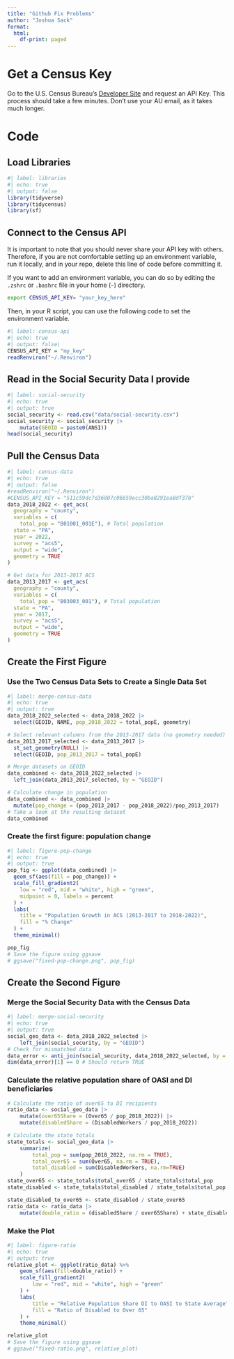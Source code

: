 ```yaml
---
title: "Github Fix Problems"
author: "Joshua Sack"
format:
  html:
    df-print: paged
---
```


# Get a Census Key
Go to the U.S. Census Bureau's [Developer Site](https://www.census.gov/developers/) and request an API Key.
This process should take a few minutes.
Don't use your AU email, as it takes much longer.

# Code

## Load Libraries

```r
#| label: libraries
#| echo: true
#| output: false
library(tidyverse)
library(tidycensus)
library(sf)
```

## Connect to the Census API
It is important to note that you should never share your API key with others.
Therefore, if you are not comfortable setting up an environment variable, run it locally, and in your repo, delete this line of code before committing it.

If you want to add an environment variable, you can do so by editing the `.zshrc` or `.bashrc` file in your home (`~`) directory.

```bash
export CENSUS_API_KEY= "your_key_here"
```

Then, in your R script, you can use the following code to set the environment variable.

```r
#| label: census-api
#| echo: true
#| output: false\
CENSUS_API_KEY = "my_key"
readRenviron("~/.Renviron")
```

## Read in the Social Security Data I provide

```r
#| label: social-security
#| echo: true
#| output: true
social_security <- read.csv("data/social-security.csv")
social_security <- social_security |>
    mutate(GEOID = paste0(ANSI))
head(social_security)
```

## Pull the Census Data

```r
#| label: census-data
#| echo: true
#| output: false
#readRenviron("~/.Renviron")
#CENSUS_API_KEY = "511c59dc7d36807c06659ecc30ba8291ea8df37b"
data_2018_2022 <- get_acs(
  geography = "county",
  variables = c(
    total_pop = "B01001_001E"), # Total population
  state = "PA",
  year = 2022,
  survey = "acs5",
  output = "wide",
  geometry = TRUE
)

# Get data for 2013-2017 ACS
data_2013_2017 <- get_acs(
  geography = "county",
  variables = c(
    total_pop = "B03003_001"), # Total population
  state = "PA",
  year = 2017,
  survey = "acs5",
  output = "wide",
  geometry = TRUE
)
```

## Create the First Figure

### Use the Two Census Data Sets to Create a Single Data Set

```r
#| label: merge-census-data
#| echo: true
#| output: true
data_2018_2022_selected <- data_2018_2022 |>
  select(GEOID, NAME, pop_2018_2022 = total_popE, geometry)

# Select relevant columns from the 2013-2017 data (no geometry needed)
data_2013_2017_selected <- data_2013_2017 |>
  st_set_geometry(NULL) |>
  select(GEOID, pop_2013_2017 = total_popE)

# Merge datasets on GEOID
data_combined <- data_2018_2022_selected |>
  left_join(data_2013_2017_selected, by = "GEOID")

# Calculate change in population
data_combined <- data_combined |>
  mutate(pop_change = (pop_2013_2017 - pop_2018_2022)/pop_2013_2017)
# Take a look at the resulting dataset
data_combined
```

### Create the first figure: population change
```r
#| label: figure-pop-change
#| echo: true
#| output: true
pop_fig <- ggplot(data_combined) |>
  geom_sf(aes(fill = pop_change)) +
  scale_fill_gradient2(
    low = "red", mid = "white", high = "green",
    midpoint = 0, labels = percent
  ) +
  labs(
    title = "Population Growth in ACS (2013-2017 to 2018-2022)",
    fill = "% Change"
  ) +
  theme_minimal()

pop_fig
# Save the figure using ggsave
# ggsave("fixed-pop-change.png", pop_fig)
```
## Create the Second Figure

### Merge the Social Security Data with the Census Data
```r
#| label: merge-social-security
#| echo: true
#| output: true
social_geo_data <- data_2018_2022_selected |>
    left_join(social_security, by = "GEOID")
# Check for mismatched data
data_error <- anti_join(social_security, data_2018_2022_selected, by = "GEOID")
dim(data_error)[1] == 0 # Should return TRUE
```

### Calculate the relative population share of OASI and DI beneficiaries

```r
# Calculate the ratio of over65 to DI recipients
ratio_data <- social_geo_data |>
    mutate(over65Share = (Over65 / pop_2018_2022)) |>
    mutate(disabledShare = (DisabledWorkers / pop_2018_2022))

# Calculate the state totals
state_totals <- social_geo_data |>
    summarize(
        total_pop = sum(pop_2018_2022, na.rm = TRUE),
        total_over65 = sum(Over65, na.rm = TRUE),
        total_disabled = sum(DisabledWorkers, na.rm=TRUE)
    )
state_over65 <- state_totals$total_over65 / state_totals$total_pop
state_disabled <- state_totals$total_disabled / state_totals$total_pop

state_disabled_to_over65 <- state_disabled / state_over65
ratio_data <- ratio_data |>
    mutate(double_ratio = (disabledShare / over65Share) + state_disabled_to_over65)
```

### Make the Plot

```r
#| label: figure-ratio
#| echo: true
#| output: true
relative_plot <- ggplot(ratio_data) %>% 
    geom_sf(aes(fill=double_ratio)) +
    scale_fill_gradient2(
        low = "red", mid = "white", high = "green"
    ) +
    labs(
        title = "Relative Population Share DI to OASI to State Average",
        fill = "Ratio of Disabled to Over 65"
    ) +
    theme_minimal()

relative_plot
# Save the figure using ggsave
# ggsave("fixed-ratio.png", relative_plot)
```

